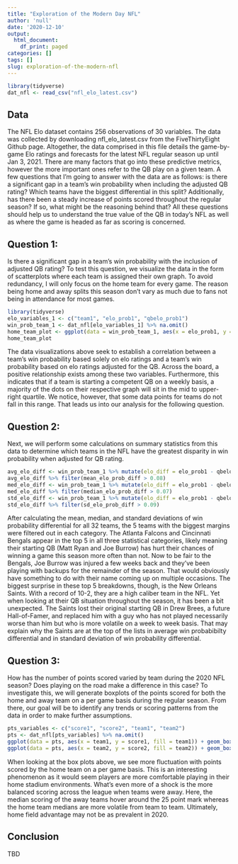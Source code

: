 ```yaml
---
title: "Exploration of the Modern Day NFL"
author: 'null'
date: '2020-12-10'
output:
  html_document:
    df_print: paged
categories: []
tags: []
slug: exploration-of-the-modern-nfl
---
```


```r
library(tidyverse)
dat_nfl <- read_csv("nfl_elo_latest.csv")
```

## Data

The NFL Elo dataset contains 256 observations of 30 variables. The data was collected by downloading nfl_elo_latest.csv from the FiveThirtyEight Github page. Altogether, the data comprised in this file details the game-by-game Elo ratings and forecasts for the latest NFL regular season up until Jan 3, 2021. There are many factors that go into these predictive metrics, however the more important ones refer to the QB play on a given team. A few questions that I'm going to answer with the data are as follows: is there a significant gap in a team's win probability when including the adjusted QB rating? Which teams have the biggest differential in this split? Additionally, has there been a steady increase of points scored throughout the regular season? If so, what might be the reasoning behind that? All these questions should help us to understand the true value of the QB in today's NFL as well as where the game is headed as far as scoring is concerned. 

## Question 1:

Is there a significant gap in a team's win probability with the inclusion of adjusted QB rating? To test this question, we visualize the data in the form of scatterplots where each team is assigned their own graph. To avoid redundancy, I will only focus on the home team for every game. The reason being home and away splits this season don't vary as much due to fans not being in attendance for most games.

```r
library(tidyverse)
elo_variables_1 <- c("team1", "elo_prob1", "qbelo_prob1")
win_prob_team_1 <- dat_nfl[elo_variables_1] %>% na.omit()
home_team_plot <- ggplot(data = win_prob_team_1, aes(x = elo_prob1, y = qbelo_prob1, color = team1)) + geom_point() + facet_wrap(~ team1) + ggtitle("Home Team Win Probability Based on Elo with and without Adj. QB Rtg.") + theme(legend.position = "none")
home_team_plot
```

The data visualizations above seek to establish a correlation between a team's win probability based solely on elo ratings and a team's win probability based on elo ratings adjusted for the QB. Across the board, a positive relationship exists among these two variables. Furthermore, this indicates that if a team is starting a competent QB on a weekly basis, a majority of the dots on their respective graph will sit in the mid to upper-right quartile. We notice, however, that some data points for teams do not fall in this range. That leads us into our analysis for the following question.

## Question 2:

Next, we will perform some calculations on summary statistics from this data to determine which teams in the NFL have the greatest disparity in win probability when adjusted for QB rating.

```r
avg_elo_diff <- win_prob_team_1 %>% mutate(elo_diff = elo_prob1 - qbelo_prob1) %>% group_by(team1) %>% summarize(mean_elo_prob_diff = mean(elo_diff))
avg_elo_diff %>% filter(mean_elo_prob_diff > 0.08)
med_elo_diff <- win_prob_team_1 %>% mutate(elo_diff = elo_prob1 - qbelo_prob1) %>% group_by(team1) %>% summarize(median_elo_prob_diff = median(elo_diff))
med_elo_diff %>% filter(median_elo_prob_diff > 0.07)
std_elo_diff <- win_prob_team_1 %>% mutate(elo_diff = elo_prob1 - qbelo_prob1) %>% group_by(team1) %>% summarize(sd_elo_prob_diff = sd(elo_diff))
std_elo_diff %>% filter(sd_elo_prob_diff > 0.09)
```

After calculating the mean, median, and standard deviations of win probability differential for all 32 teams, the 5 teams with the biggest margins were filtered out in each category. The Atlanta Falcons and Cincinnati Bengals appear in the top 5 in all three statistical categories, likely meaning their starting QB (Matt Ryan and Joe Burrow) has hurt their chances of winning a game this season more often than not. Now to be fair to the Bengals, Joe Burrow was injured a few weeks back and they've been playing with backups for the remainder of the season. That would obviously have something to do with their name coming up on multiple occasions. The biggest surprise in these top 5 breakdowns, though, is the New Orleans Saints. With a record of 10-2, they are a high caliber team in the NFL. Yet when looking at their QB situation throughout the season, it has been a bit unexpected. The Saints lost their original starting QB in Drew Brees, a future Hall-of-Famer, and replaced him with a guy who has not played necessarily worse than him but who is more volatile on a week to week basis. That may explain why the Saints are at the top of the lists in average win probabibilty differential and in standard deviation of win probability differential.

## Question 3:

How has the number of points scored varied by team during the 2020 NFL season? Does playing on the road make a difference in this case? To investigate this, we will generate boxplots of the points scored for both the home and away team on a per game basis during the regular season. From there, our goal will be to identify any trends or scoring patterns from the data in order to make further assumptions.

```r
pts_variables <- c("score1", "score2", "team1", "team2")
pts <- dat_nfl[pts_variables] %>% na.omit()
ggplot(data = pts, aes(x = team1, y = score1, fill = team1)) + geom_boxplot() + ggtitle("Home Team Points Scored During the 2020 NFL Regular Season") + theme(legend.position = "none") + theme(axis.text.x = element_text(angle = 90, hjust = 0.5))
ggplot(data = pts, aes(x = team2, y = score2, fill = team2)) + geom_boxplot() + ggtitle("Away Team Points Scored During the 2020 NFL Regular Season") + theme(legend.position = "none") + theme(axis.text.x = element_text(angle = 90, hjust = 0.5))
```

When looking at the box plots above, we see more fluctuation with points scored by the home team on a per game basis. This is an interesting phenomenon as it would seem players are more comfortable playing in their home stadium environments. What's even more of a shock is the more balanced scoring across the league when teams were away. Here, the median scoring of the away teams hover around the 25 point mark whereas the home team medians are more volatile from team to team. Ultimately, home field advantage may not be as prevalent in 2020.

## Conclusion

TBD
